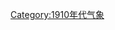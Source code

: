 {{Commons category|Weather in 1917}}
{{Meteorology by year|m=1|c=9|d=1|y=7}}

[[Category:1910年代气象|Category:1910年代气象]]